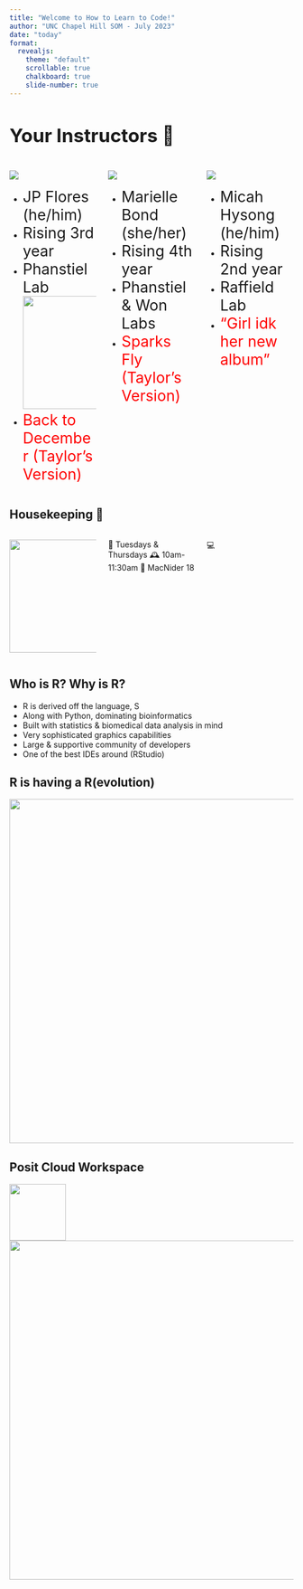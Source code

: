 ```yaml
---
title: "Welcome to How to Learn to Code!"
author: "UNC Chapel Hill SOM - July 2023"
date: "today"	
format: 
  revealjs:
    theme: "default"
    scrollable: true
    chalkboard: true
    slide-number: true
---
```


## Your Instructors 🏫 {style="font-size:25pt"}

::::::{.columns}


::::: {.column width="30%"}
![](assets/jp-headshot.jpeg)

::::{.incremental}
- [JP Flores (he/him)]{style="font-size:20pt"}
- [Rising 3rd year]{style="font-size:20pt"}
- [Phanstiel Lab]{style="font-size:20pt"}
![](assets/taylor-swift-screaming.gif){.absolute width="200px" top=0 right=100}
- [Back to December (Taylor's Version)]{style="color:red;font-size:20pt"}
::::

:::::

::::: {.column width="30%"}
![](assets/marielle_headshot.jpeg)

::::{.incremental}
- [Marielle Bond (she/her)]{style="font-size:20pt"} \
- [Rising 4th year]{style="font-size:20pt"} \
- [Phanstiel & Won Labs]{style="font-size:20pt"} \
- [Sparks Fly (Taylor's Version)]{style="color:red;font-size:20pt"}
::::

:::::

:::::{.column width="30%"}
![](assets/micahHysong_headshot.png)

::::{.incremental}
- [Micah Hysong (he/him)]{style="font-size:20pt"} \
- [Rising 2nd year]{style="font-size:20pt"} \
- [Raffield Lab]{style="font-size:20pt"} \
- ["Girl idk her new album"]{style="color:red; font-size:20pt"}
::::
:::::

::::::


## Housekeeping 🏡 
:::::{.columns}

::::{.column width="30%"}

:::{.fragment}
![](assets/slack-logo-icon.png){.absolute width="200px" top=250}
:::

::::

::::{.column width="30%"}
:::{.fragment}
[📅 Tuesdays & Thursdays]{.absolute top=250}
[🕰 10am-11:30am]{.absolute top=300}
[🏥 MacNider 18]{.absolute top=350}
:::
::::

::::{.column width="30%"}

:::{.fragment}
[💻]{.absolute top=300 right=100 }
:::
::::

:::::

## Who is R? Why is R?
:::{.incremental}
- R is derived off the language, S
- Along with Python, dominating bioinformatics 
- Built with statistics & biomedical data analysis in mind
- Very sophisticated graphics capabilities
- Large & supportive community of developers
- One of the best IDEs around (RStudio)
:::

## R is having a R(evolution)
![](assets/langpop-r-python-thumb.png){.absolute width="712px" height="609px" left=200 top=75}

## Posit Cloud Workspace
![](assets/posit-icon-fullcolor.svg){.absolute height="100px" right=330 bottom=595}
![](assets/rstudio-figure.png){.absolute height="600px"}







